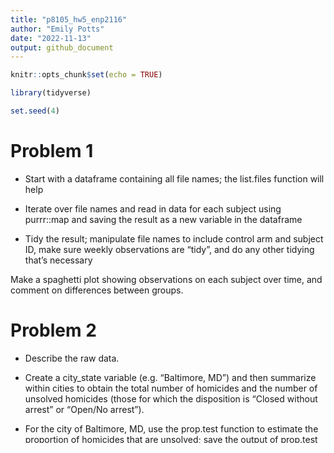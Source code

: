 ```yaml
---
title: "p8105_hw5_enp2116"
author: "Emily Potts"
date: "2022-11-13"
output: github_document
---
```


```r
knitr::opts_chunk$set(echo = TRUE)

library(tidyverse)

set.seed(4)
```

# Problem 1
* Start with a dataframe containing all file names; the list.files function will help

* Iterate over file names and read in data for each subject using purrr::map and saving the result as a new variable in the dataframe

* Tidy the result; manipulate file names to include control arm and subject ID, make sure weekly observations are “tidy”, and do any other tidying that’s necessary

Make a spaghetti plot showing observations on each subject over time, and comment on differences between groups.


# Problem 2

* Describe the raw data. 

* Create a city_state variable (e.g. “Baltimore, MD”) and then summarize within cities to obtain the total number of homicides and the number of unsolved homicides (those for which the disposition is “Closed without arrest” or “Open/No arrest”).

* For the city of Baltimore, MD, use the prop.test function to estimate the proportion of homicides that are unsolved; save the output of prop.test as an R object, apply the broom::tidy to this object and pull the estimated proportion and confidence intervals from the resulting tidy dataframe.

* Now run prop.test for each of the cities in your dataset, and extract both the proportion of unsolved homicides and the confidence interval for each. Do this within a “tidy” pipeline, making use of purrr::map, purrr::map2, list columns and unnest as necessary to create a tidy dataframe with estimated proportions and CIs for each city.

Create a plot that shows the estimates and CIs for each city – check out geom_errorbar for a way to add error bars based on the upper and lower limits. Organize cities according to the proportion of unsolved homicides.




# Problem 3

Fixing $n = 30, \sigma = 5$, setting $\mu = 0$ and generating 5000 datasets from the model. For each dataset, we save $\hat{\mu}$ and the p-value arising from a test of if $\mu = 0$ for $\alpha = 0.05$. 
```r
sim_mean_sd = function(n_obs = 30, mu, sigma = 5) {
  
  sim_data = tibble(
    x = rnorm(n = n_obs, mu, sd = sigma),
  )
  
  sim_data %>% 
    summarize(
      mu_hat = mean(x),
      p_value = (broom::tidy(t.test(x, mu = 0, conf.level = 0.95))$p.value)
    )
}
```

Repeating the above for $\mu={1,2,3,4,5,6}$:
```r
sim_results_df = 
  expand_grid(
    mu_list = c(1,2,3,4,5,6),
    iter = 1:50
  ) %>% 
  mutate(
    estimate_df = map(.x = mu_list, ~ sim_mean_sd(mu = .x))
  ) %>% 
  unnest(estimate_df)
sim_results_df
```


* Make a plot showing the proportion of times the null was rejected (the power of the test) on the y axis and the true value of $\mu$ on the x axis. Describe the association between effect size and power.

* Make a plot showing the average estimate of $\hat{\mu}$ on the y axis and the true value of $\mu$ on the x axis. Make a second plot (or overlay on the first) the average estimate of $\hat{\mu}$ only in samples for which the null was rejected on the y axis and the true value of $\mu$ on the x axis. Is the sample average of $\hat{\mu}$ across tests for which the null is rejected approximately equal to the true value of $\mu$? Why or why not?


